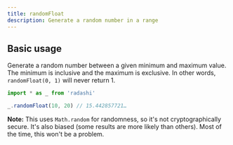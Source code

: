 ```yaml
---
title: randomFloat
description: Generate a random number in a range
---
```


## Basic usage

Generate a random number between a given minimum and maximum value. The minimum is inclusive and the maximum is exclusive. In other words, `randomFloat(0, 1)` will never return 1.

```ts
import * as _ from 'radashi'

_.randomFloat(10, 20) // 15.442857721…
```

**Note:** This uses `Math.random` for randomness, so it's not cryptographically secure. It's also biased (some results are more likely than others). Most of the time, this won't be a problem.
